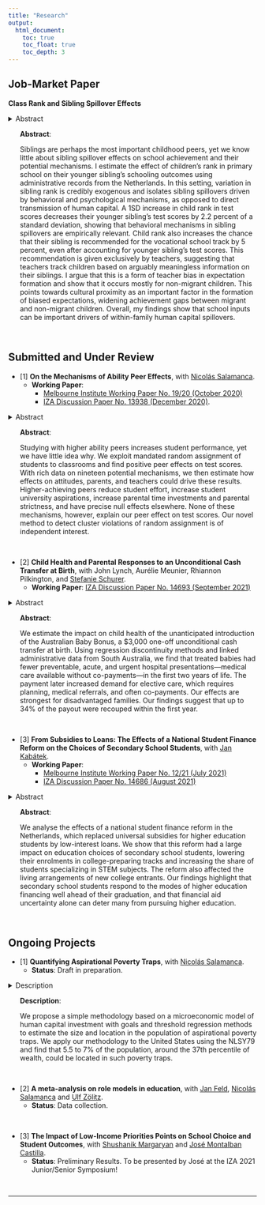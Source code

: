 ```yaml
---
title: "Research"
output: 
  html_document:
    toc: true
    toc_float: true
    toc_depth: 3
---
```


## Job-Market Paper

**Class Rank and Sibling Spillover Effects** 

<!-- mobile code --> 
<details class="collapse-abstract-featured">
  <summary>Abstract</summary>
  <p>Siblings are perhaps the most important childhood peers, yet we know little about sibling spillover effects on school achievement and their potential mechanisms. I estimate the effect of children’s rank in primary school on their younger sibling’s schooling outcomes using administrative records from the Netherlands. In this setting, variation in sibling rank is credibly exogenous and isolates sibling spillovers driven by behavioral and psychological mechanisms, as opposed to direct transmission of human capital. A 1SD increase in child rank in test scores decreases their younger sibling’s test scores by 2.2 percent of a standard deviation, showing that behavioral mechanisms in sibling spillovers are empirically relevant. Child rank also increases the chance that their sibling is recommended for the vocational school track by 5 percent, even after accounting for younger sibling’s test scores. This recommendation is given exclusively by teachers, suggesting that teachers track children based on arguably meaningless information on their siblings. I argue that this is a form of teacher bias in expectation formation and show that it occurs mostly for non-migrant children. This points towards cultural proximity as an important factor in the formation of biased expectations, widening achievement gaps between migrant and non-migrant children. Overall, my findings show that school inputs can be important drivers of within-family human capital spillovers.</p>
</details> 

<!-- desktop code --> 
<ul class='bigScreen'>
**Abstract**: \
<p>Siblings are perhaps the most important childhood peers, yet we know little about sibling spillover effects on school achievement and their potential mechanisms. I estimate the effect of children’s rank in primary school on their younger sibling’s schooling outcomes using administrative records from the Netherlands. In this setting, variation in sibling rank is credibly exogenous and isolates sibling spillovers driven by behavioral and psychological mechanisms, as opposed to direct transmission of human capital. A 1SD increase in child rank in test scores decreases their younger sibling’s test scores by 2.2 percent of a standard deviation, showing that behavioral mechanisms in sibling spillovers are empirically relevant. Child rank also increases the chance that their sibling is recommended for the vocational school track by 5 percent, even after accounting for younger sibling’s test scores. This recommendation is given exclusively by teachers, suggesting that teachers track children based on arguably meaningless information on their siblings. I argue that this is a form of teacher bias in expectation formation and show that it occurs mostly for non-migrant children. This points towards cultural proximity as an important factor in the formation of biased expectations, widening achievement gaps between migrant and non-migrant children. Overall, my findings show that school inputs can be important drivers of within-family human capital spillovers.</p>
</ul>


<br>

## Submitted and Under Review

* [1] **On the Mechanisms of Ability Peer Effects**, with <a href="https://sites.google.com/view/nsalamanca/home" target="_blank">Nicolás Salamanca</a>.\
  + **Working Paper**: 
    + <a href="https://melbourneinstitute.unimelb.edu.au/__data/assets/pdf_file/0005/3505685/wp2020n19.pdf" target="_blank">Melbourne Institute Working Paper No. 19/20 (October 2020)</a>
    + <a href="http://ftp.iza.org/dp13938.pdf" target="_blank">IZA Discussion Paper No. 13938 (December 2020)</a>.
      
<!-- mobile code --> 
<details class="collapse-abstract">
  <summary>Abstract</summary>
  <p>Studying with higher ability peers increases student performance, yet we have little idea why. We exploit mandated random assignment of students to classrooms and find positive peer effects on test scores. With rich data on nineteen potential mechanisms, we then estimate how effects on attitudes, parents, and teachers could drive these results. Higher-achieving peers reduce student effort, increase student university aspirations, increase parental time investments and parental strictness, and have precise null effects elsewhere. None of these mechanisms, however, explain our peer effect on test scores. Our novel method to detect cluster violations of random assignment is of independent interest.</p>
</details> 

<!-- desktop code --> 
<ul class='bigScreen'>
**Abstract**: \
<p>Studying with higher ability peers increases student performance, yet we have little idea why. We exploit mandated random assignment of students to classrooms and find positive peer effects on test scores. With rich data on nineteen potential mechanisms, we then estimate how effects on attitudes, parents, and teachers could drive these results. Higher-achieving peers reduce student effort, increase student university aspirations, increase parental time investments and parental strictness, and have precise null effects elsewhere. None of these mechanisms, however, explain our peer effect on test scores. Our novel method to detect cluster violations of random assignment is of independent interest.</p>
</ul>


<br>

* [2] **Child Health and Parental Responses to an Unconditional Cash Transfer at Birth**, with John Lynch, Aurélie Meunier, Rhiannon Pilkington, and <a href="http://www.stefanie-schurer.com" target="_blank">Stefanie Schurer</a>.\
  + **Working Paper**: <a href="https://ftp.iza.org/dp14693.pdf" target="_blank">IZA Discussion Paper No. 14693 (September 2021)</a>

<!-- mobile code --> 
<details class="collapse-abstract">
  <summary>Abstract</summary>
  <p>We estimate the impact on child health of the unanticipated introduction of the Australian Baby Bonus, a \$3,000 one-off unconditional cash transfer at birth. Using regression discontinuity methods and linked administrative data from South Australia, we find that treated babies had fewer preventable, acute, and urgent hospital presentations—medical care available without co-payments—in the first two years of life. The payment later increased demand for elective care, which requires planning, medical referrals, and often co-payments. Our effects are strongest for disadvantaged families. Our findings suggest that up to 34\% of the payout were recouped within the first year.</p>
</details> 

<!-- desktop code --> 
<ul class='bigScreen'>
**Abstract**: \
<p>We estimate the impact on child health of the unanticipated introduction of the Australian Baby Bonus, a \$3,000 one-off unconditional cash transfer at birth. Using regression discontinuity methods and linked administrative data from South Australia, we find that treated babies had fewer preventable, acute, and urgent hospital presentations—medical care available without co-payments—in the first two years of life. The payment later increased demand for elective care, which requires planning, medical referrals, and often co-payments. Our effects are strongest for disadvantaged families. Our findings suggest that up to 34\% of the payout were recouped within the first year.</p>
</ul>


<br>

* [3] **From Subsidies to Loans: The Effects of a National Student Finance Reform on the Choices of Secondary School Students**, with <a href="https://www.jankabatek.com" target="_blank">Jan Kabátek</a>.\
  + **Working Paper**: 
    + <a href="https://melbourneinstitute.unimelb.edu.au/__data/assets/pdf_file/0007/3854527/wp2021n12.pdf" target="_blank">Melbourne Institute Working Paper No. 12/21 (July 2021)</a>
    + <a href="https://ftp.iza.org/dp14686.pdf" target="_blank">IZA Discussion Paper No. 14686 (August 2021)</a>

<!-- mobile code --> 
<details class="collapse-abstract">
  <summary>Abstract</summary>
  <p>We analyse the effects of a national student finance reform in the Netherlands, which replaced universal subsidies for higher education students by low-interest loans. We show that this reform had a large impact on education choices of secondary school students, lowering their enrolments in college-preparing tracks and increasing the share of students specializing in STEM subjects. The reform also affected the living arrangements of new college entrants. Our findings highlight that secondary school students respond to the modes of higher education financing well ahead of their graduation, and that financial aid uncertainty alone can deter many from pursuing higher education.</p>
</details> 

<!-- desktop code --> 
<ul class='bigScreen'>
**Abstract**: \
<p>We analyse the effects of a national student finance reform in the Netherlands, which replaced universal subsidies for higher education students by low-interest loans. We show that this reform had a large impact on education choices of secondary school students, lowering their enrolments in college-preparing tracks and increasing the share of students specializing in STEM subjects. The reform also affected the living arrangements of new college entrants. Our findings highlight that secondary school students respond to the modes of higher education financing well ahead of their graduation, and that financial aid uncertainty alone can deter many from pursuing higher education.</p>
</ul>


<br>

## Ongoing Projects

* [1] **Quantifying Aspirational Poverty Traps**, with <a href="https://sites.google.com/view/nsalamanca/home" target="_blank">Nicolás Salamanca</a>.
  + **Status**: Draft in preparation. 
  
<!-- mobile code --> 
<details class="collapse-abstract">
  <summary>Description</summary>
  <p>We propose a simple methodology based on a microeconomic model of human capital investment with goals and threshold regression methods to estimate the size and location in the population of aspirational poverty traps. We apply our methodology to the United States using the NLSY79 and find that 5.5 to 7% of the population, around the 37th percentile of wealth, could be located in such poverty traps.</p>
</details> 

<!-- desktop code --> 
<ul class='bigScreen'>
**Description**: \
<p>We propose a simple methodology based on a microeconomic model of human capital investment with goals and threshold regression methods to estimate the size and location in the population of aspirational poverty traps. We apply our methodology to the United States using the NLSY79 and find that 5.5 to 7% of the population, around the 37th percentile of wealth, could be located in such poverty traps.</p>
</ul>

<br>

* [2] **A meta-analysis on role models in education**, with <a href="https://janfeld.weebly.com" target="_blank">Jan Feld</a>, <a href="https://sites.google.com/view/nsalamanca/home" target="_blank">Nicolás Salamanca</a> and <a href="http://ulfzoelitz.com" target="_blank">Ulf Zölitz</a>.
  + **Status**: Data collection. 
  
<br>

* [3] **The Impact of Low-Income Priorities Points on School Choice and Student Outcomes**, with <a href="https://sites.google.com/view/shushanikmargaryan" target="_blank">Shushanik Margaryan</a> and <a href="https://sites.google.com/site/josemontalbancastilla/" target="_blank">José Montalban Castilla</a>.
  + **Status**: Preliminary Results. To be presented by José at the IZA 2021 Junior/Senior Symposium!


<!--
Comments here 
-->
  
<br>


---
